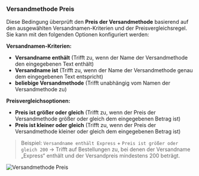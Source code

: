 ### Versandmethode Preis

Diese Bedingung überprüft den **Preis der Versandmethode** basierend auf den ausgewählten Versandnamen-Kriterien und der Preisvergleichsregel. Sie kann mit den folgenden Optionen konfiguriert werden:

**Versandnamen-Kriterien:**

- **Versandname enthält** (Trifft zu, wenn der Name der Versandmethode den eingegebenen Text enthält)  
- **Versandname ist** (Trifft zu, wenn der Name der Versandmethode genau dem eingegebenen Text entspricht)  
- **beliebige Versandmethode** (Trifft unabhängig vom Namen der Versandmethode zu)  

**Preisvergleichsoptionen:**

- **Preis ist größer oder gleich** (Trifft zu, wenn der Preis der Versandmethode größer oder gleich dem eingegebenen Betrag ist)  
- **Preis ist kleiner oder gleich** (Trifft zu, wenn der Preis der Versandmethode kleiner oder gleich dem eingegebenen Betrag ist)  

> Beispiel: `Versandname enthält Express` + `Preis ist größer oder gleich 200` → Trifft auf Bestellungen zu, bei denen der Versandname „Express“ enthält und der Versandpreis mindestens 200 beträgt.  

<img
  src="/images/essentials/condition-sets/shipping-method-price.webp"
  alt="Versandmethode Preis"
/>
